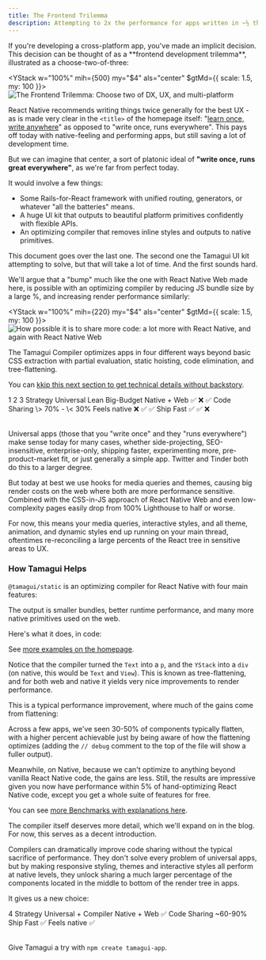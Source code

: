```yaml
---
title: The Frontend Trilemma
description: Attempting to 2x the performance for apps written in ~½ the code.
---
```


<IntroParagraph>
  If you're developing a cross-platform app, you've made an implicit decision. This decision can be
  thought of as a **frontend development trilemma**, illustrated as a choose-two-of-three:
</IntroParagraph>

<YStack w="100%" mih={500} my="$4" als="center" $gtMd={{ scale: 1.5, my: 100 }}>
  <Image
    title="The Frontend Trilemma: Choose two of DX, UX, and multi-platform"
    src="/trilemma.svg"
    size="hero"
    height={380}
    width={380}
    resizeMode="contain"
  />
</YStack>

React Native recommends writing things twice generally for the best UX - as is made very clear in the `<title>` of the homepage itself: "[learn once, write anywhere](https://reactnative.dev/)" as opposed to "write once, runs everywhere". This pays off today with native-feeling and performing apps, but still saving a lot of development time.

But we can imagine that center, a sort of platonic ideal of <strong>"write once, runs great everywhere"</strong>, as we're far from perfect today.

It would involve a few things:

- Some Rails-for-React framework with unified routing, generators, or whatever "all the batteries" means.
- A huge UI kit that outputs to beautiful platform primitives confidently with flexible APIs.
- An optimizing compiler that removes inline styles and outputs to native primitives.

This document goes over the last one. The second one the Tamagui UI kit attempting to solve, but that will take a lot of time. And the first sounds hard.

We'll argue that a "bump" much like the one with React Native Web made here, is possible with an optimizing compiler by reducing JS bundle size by a large %, and increasing render performance similarly:

<YStack w="100%" mih={220} my="$4" als="center" $gtMd={{ scale: 1.5, my: 100 }}>
  <Image
    title="How possible it is to share more code: a lot more with React Native, and again with React Native Web"
    src="/code-sharing.svg"
    size="hero"
    height={220}
    width={380}
    resizeMode="contain"
  />
</YStack>

The Tamagui Compiler optimizes apps in four different ways beyond basic CSS extraction with partial evaluation, static hoisting, code elimination, and tree-flattening.

You can [kkip this next section to get technical details without backstory](#how-tamagui-helps).

<Table>
  <TableCol>
    <TableCell head></TableCell>
    <TableCell>1</TableCell>
    <TableCell>2</TableCell>
    <TableCell>3</TableCell>
  </TableCol>
  <TableCol>
    <TableCell head>Strategy</TableCell>
    <TableCell>Universal</TableCell>
    <TableCell>Lean</TableCell>
    <TableCell>Big-Budget</TableCell>
  </TableCol>
  <TableCol>
    <TableCell head>Native + Web</TableCell>
    <TableCell>✅</TableCell>
    <TableCell>❌</TableCell>
    <TableCell>✅</TableCell>
  </TableCol>
  <TableCol>
    <TableCell head>Code Sharing</TableCell>
    <TableCell>\> 70%</TableCell>
    <TableCell>-</TableCell>
    <TableCell>\< 30%</TableCell>
  </TableCol>
  <TableCol>
    <TableCell head>Feels native</TableCell>
    <TableCell>❌</TableCell>
    <TableCell>✅</TableCell>
    <TableCell>✅</TableCell>
  </TableCol>
    <TableCol>
    <TableCell head>Ship Fast</TableCell>
    <TableCell>✅</TableCell>
    <TableCell>✅</TableCell>
    <TableCell>❌</TableCell>
  </TableCol>
</Table>

Universal apps (those that you "write once" and they "runs everywhere") make sense today for many cases, whether side-projecting, SEO-insensitive, enterprise-only, shipping faster, experimenting more, pre-product-market fit, or just generally a simple app. Twitter and Tinder both do this to a larger degree.

But today at best we use hooks for media queries and themes, causing big render costs on the web where both are more performance sensitive. Combined with the CSS-in-JS approach of React Native Web and even low-complexity pages easily drop from 100% Lighthouse to half or worse.

For now, this means your media queries, interactive styles, and all theme, animation, and dynamic styles end up running on your main thread, oftentimes re-reconciling a large percents of the React tree in sensitive areas to UX.

### How Tamagui Helps

`@tamagui/static` is an optimizing compiler for React Native with four main features:

<YStack py="$4">
  <Features
    size="$5"
    items={[
      `Extracts all types of styling syntax into atomic CSS.`,
      `Removes a high % of inline styles with partial evaluation and hoisting.`,
      `Reduces tree depth, flattening expensive styled components into div or View.`,
      `Evaluates useMedia and useTheme hooks, turning logical expressions into media queries and CSS variables.`,
    ]}
  />
</YStack>

The output is smaller bundles, better runtime performance, and many more native primitives used on the web.

Here's what it does, in code:

<TamaguiExamplesCode />

See [more examples on the homepage](/).

Notice that the compiler turned the `Text` into a `p`, and the `YStack` into a `div` (on native, this would be `Text` and `View`). This is known as tree-flattening, and for both web and native it yields very nice improvements to render performance.

This is a typical performance improvement, where much of the gains come from flattening:

<YStack my="$2">
  <BenchmarkChartWeb />
</YStack>

Across a few apps, we've seen 30-50% of components typically flatten, with a higher percent achievable just by being aware of how the flattening optimizes (adding the `// debug` comment to the top of the file will show a fuller output).

Meanwhile, on Native, because we can't optimize to anything beyond vanilla React Native code, the gains are less. Still, the results are impressive given you now have performance within 5% of hand-optimizing React Native code, except you get a whole suite of features for free.

<YStack my="$2">
  <BenchmarkChartNative />
</YStack>

You can see [more Benchmarks with explanations here](/docs/intro/benchmarks).

The compiler itself deserves more detail, which we'll expand on in the blog. For now, this serves as a decent introduction.

Compilers can dramatically improve code sharing without the typical sacrifice of performance. They don't solve every problem of universal apps, but by making responsive styling, themes and interactive styles all perform at native levels, they unlock sharing a much larger percentage of the components located in the middle to bottom of the render tree in apps.

It gives us a new choice:

<Table my="$8">
  <TableCol>
    <TableCell head></TableCell>
    <TableCell>4</TableCell>
  </TableCol>
  <TableCol>
    <TableCell head>Strategy</TableCell>
    <TableCell>Universal + Compiler</TableCell>
  </TableCol>
  <TableCol>
    <TableCell head>Native + Web</TableCell>
    <TableCell>✅</TableCell>
  </TableCol>
  <TableCol>
    <TableCell head>Code Sharing</TableCell>
    <TableCell>~60-90%</TableCell>
  </TableCol>
  <TableCol>
    <TableCell head>Ship Fast</TableCell>
    <TableCell>✅</TableCell>
  </TableCol>
  <TableCol>
    <TableCell head>Feels native</TableCell>
    <TableCell>✅</TableCell>
  </TableCol>
</Table>

Give Tamagui a try with `npm create tamagui-app`.
